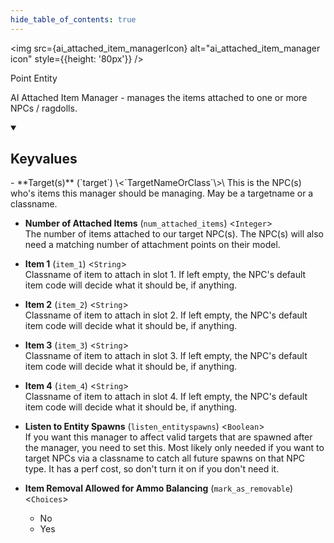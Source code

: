 ```yaml
---
hide_table_of_contents: true
---
```



<img src={ai_attached_item_managerIcon} alt="ai_attached_item_manager icon" style={{height: '80px'}} />

Point Entity

AI Attached Item Manager - manages the items attached to one or more NPCs / ragdolls.

<details open>
<summary><h2>Keyvalues</h2></summary>
- **Target(s)** (`target`) \<`TargetNameOrClass`\>\
This is the NPC(s) who's items this manager should be managing. May be a targetname or a classname.

- **Number of Attached Items** (`num_attached_items`) \<`Integer`\>\
The number of items attached to our target NPC(s). The NPC(s) will also need a matching number of attachment points on their model.

- **Item 1** (`item_1`) \<`String`\>\
Classname of item to attach in slot 1. If left empty, the NPC's default item code will decide what it should be, if anything.

- **Item 2** (`item_2`) \<`String`\>\
Classname of item to attach in slot 2. If left empty, the NPC's default item code will decide what it should be, if anything.

- **Item 3** (`item_3`) \<`String`\>\
Classname of item to attach in slot 3. If left empty, the NPC's default item code will decide what it should be, if anything.

- **Item 4** (`item_4`) \<`String`\>\
Classname of item to attach in slot 4. If left empty, the NPC's default item code will decide what it should be, if anything.

- **Listen to Entity Spawns** (`listen_entityspawns`) \<`Boolean`\>\
If you want this manager to affect valid targets that are spawned after the manager, you need to set this. Most likely only needed if you want to target NPCs via a classname to catch all future spawns on that NPC type. It has a perf cost, so don't turn it on if you don't need it.

- **Item Removal Allowed for Ammo Balancing** (`mark_as_removable`) \<`Choices`\>
  - No 
  - Yes 



 </details>

